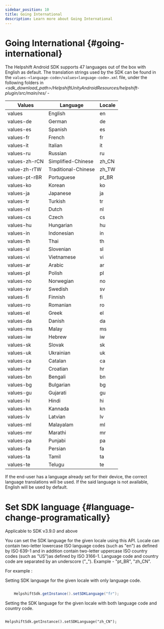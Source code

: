```yaml
---
sidebar_position: 10
title: Going International
description: Learn more about Going International
---
```




# Going International {#going-international}

The Helpshift Android SDK supports 47 languages out of the box with
English as default. The translation strings used by the SDK can be
found in the `values-<language-code>/values<language-code>.xml` file, under the following folders in _<sdk_download_path\>/HelpshiftUnityAndroidResources/helpshift-plugin/src/main/res/_ -

| Values | Language | Locale |
|--------------------|-------------------|-------------------|
| values  | English | en|
| values-de| German | de|
| values-es | Spanish | es|
| values-fr | French | fr |
| values-it| Italian | it|
| values-ru| Russian | ru |
| values-zh-rCN| Simplified-Chinese | zh_CN|
| value-zh-rTW| Traditional-Chinese | zh_TW|
| values-pt-rBR| Portuguese |  pt_BR|
| values-ko| Korean| ko|
| values-ja| Japanese | ja |
| values-tr|  Turkish| tr |
| values-nl| Dutch | nl|
| values-cs|  Czech| cs|
| values-hu| Hungarian | hu |
| values-in|  Indonesian| in|
| values-th| Thai | th |
| values-sl| Slovenian | sl |
| values-vi| Vietnamese | vi |
| values-ar| Arabic | ar |
| values-pl| Polish | pl |
| values-no| Norwegian | no |
| values-sv| Swedish | sv |
| values-fi| Finnish | fi |
| values-ro| Romanian | ro |
| values-el| Greek | el |
| values-da| Danish | da |
| values-ms| Malay | ms |
| values-iw| Hebrew | iw |
| values-sk| Slovak | sk |
| values-uk| Ukrainian | uk |
| values-ca| Catalan | ca |
| values-hr| Croatian | hr |
| values-bn| Bengali | bn |
| values-bg| Bulgarian | bg |
| values-gu| Gujarati | gu |
| values-hi| Hindi | hi |
| values-kn| Kannada | kn |
| values-lv| Latvian | lv |
| values-ml| Malayalam | ml |
| values-mr| Marathi | mr |
| values-pa| Punjabi | pa |
| values-fa| Persian | fa |
| values-ta| Tamil | ta |
| values-te| Telugu | te |

If the end-user has a language already set for their device, the correct
language translations will be used. If the said language is not
available, English will be used by default.

# Set SDK language  {#language-change-programatically}



<Admonition type="info" title="Note">

Applicable to SDK v3.9.0 and above

</Admonition>


You can set the SDK language for the given locale using this API.
Locale can contain two-letter lowercase ISO language codes (such as "en") as defined by ISO 639-1 and in addition contain two-letter uppercase ISO country codes (such as "US")as defined by ISO 3166-1. Language code and country code are separated by an underscore ("_"). Example - "pt_BR", "zh_CN".


For example :

Setting SDK language for the given locale with only language code.


```csharp

	HelpshiftSdk.getInstance().setSDKLanguage("fr");

```

Setting the SDK language for the given locale with both language code and country code.


```csharp

```

	HelpshiftSdk.getInstance().setSDKLanguage("zh_CN");